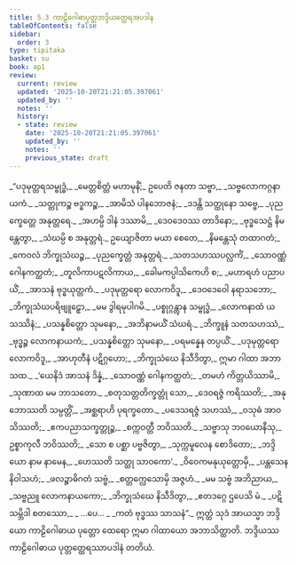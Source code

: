 ```yaml
---
title: 5.3 ကာဠိဂေါဓာပုတ္တဘဒ္ဒိယတ္ထေရအပဒါန
tableOfContents: false
sidebar:
  order: 3
type: tipitaka
basket: su
book: ap1
review:
  current: review
  updated: '2025-10-20T21:21:05.397061'
  updated_by: ''
  notes: ''
  history:
  - state: review
    date: '2025-10-20T21:21:05.397061'
    updated_by: ''
    notes: ''
    previous_state: draft
---
```



<DynamicBreadcrumb />


<ReviewStatus review={frontmatter.review} showDetails={true} />

<HypothesisAnnotation frontmatter={frontmatter} />

<Division number="54" book="ap1" e="ch" v="20" p="106">

<Paragraph number="1266" type="verses" book="ap1">
_“ပဒုမုတ္တရသမ္ဗုဒ္ဓံ,_  
_မေတ္တစိတ္တံ မဟာမုနိံ;_  
ဥပေတိ ဇနတာ သဗ္ဗာ,_  
_သဗ္ဗလောကဂ္ဂနာယကံ._  

</Paragraph>

</Division>
<Division number="55" book="ap1" e="ch" v="20" p="106">

<Paragraph number="1267" type="verses" book="ap1">
_သတ္တုကဉ္စ ဗဒ္ဓကဉ္စ,_  
_အာမိသံ ပါနဘောဇနံ;_  
_ဒဒန္တိ သတ္ထုနော သဗ္ဗေ,_  
_ပုညက္ခေတ္တေ အနုတ္တရေ._  

</Paragraph>

</Division>
<Division number="56" book="ap1" e="ch" v="20" p="106">

<Paragraph number="1268" type="verses" book="ap1">
_အဟမ္ပိ ဒါနံ ဒဿာမိ,_  
_ဒေဝဒေဝဿ တာဒိနော;_  
_ဗုဒ္ဓသေဋ္ဌံ နိမန္တေတွာ,_  
_သံဃမ္ပိ စ အနုတ္တရံ._  

</Paragraph>

</Division>
<Division number="57" book="ap1" e="ch" v="20" p="106">

<Paragraph number="1269" type="verses" book="ap1">
ဥယျောဇိတာ မယာ စေတေ,_  
_နိမန္တေသုံ တထာဂတံ;_  
_ကေဝလံ ဘိက္ခုသံဃဉ္စ,_  
_ပုညက္ခေတ္တံ အနုတ္တရံ._  

</Paragraph>

</Division>
<Division number="58" book="ap1" e="ch" v="20" p="106">

<Paragraph number="1270" type="verses" book="ap1">
_သတသဟဿပလ္လင်္ကံ,_  
_သောဝဏ္ဏံ ဂေါနကတ္ထတံ;_  
_တူလိကာပဋလိကာယ,_  
_ခေါမကပ္ပါသိကေဟိ စ;_  
_မဟာရဟံ ပညာပယိံ,_  
_အာသနံ ဗုဒ္ဓယုတ္တကံ._  

</Paragraph>

</Division>
<Division number="59" book="ap1" e="ch" v="20" p="107">

<Paragraph number="1271" type="verses" book="ap1">
_ပဒုမုတ္တရော လောကဝိဒူ,_  
_ဒေဝဒေဝေါ နရာသဘော;_  
_ဘိက္ခုသံဃပရိဗျူဠှော,_  
_မမ ဒွါရမုပါဂမိ._  

</Paragraph>

</Division>
<Division number="60" book="ap1" e="ch" v="20" p="107">

<Paragraph number="1272" type="verses" book="ap1">
_ပစ္စုဂ္ဂန္တွာန သမ္ဗုဒ္ဓံ,_  
_လောကနာထံ ယသဿိနံ;_  
_ပသန္နစိတ္တော သုမနော,_  
_အဘိနာမယိံ သံဃရံ._  

</Paragraph>

</Division>
<Division number="61" book="ap1" e="ch" v="20" p="107">

<Paragraph number="1273" type="verses" book="ap1">
_ဘိက္ခူနံ သတသဟဿံ,_  
_ဗုဒ္ဓဉ္စ လောကနာယကံ;_  
_ပသန္နစိတ္တော သုမနော,_  
_ပရမန္နေန တပ္ပယိံ._  

</Paragraph>

</Division>
<Division number="62" book="ap1" e="ch" v="20" p="107">

<Paragraph number="1274" type="verses" book="ap1">
_ပဒုမုတ္တရော လောကဝိဒူ,_  
_အာဟုတီနံ ပဋိဂ္ဂဟော;_  
_ဘိက္ခုသံဃေ နိသီဒိတွာ,_  
ဣမာ ဂါထာ အဘာသထ._  

</Paragraph>

</Division>
<Division number="63" book="ap1" e="ch" v="20" p="107">

<Paragraph number="1275" type="verses" book="ap1">
_‘ယေနိဒံ အာသနံ ဒိန္နံ,_  
_သောဝဏ္ဏံ ဂေါနကတ္ထတံ;_  
_တမဟံ ကိတ္တယိဿာမိ,_  
_သုဏာထ မမ ဘာသတော._  

</Paragraph>

</Division>
<Division number="64" book="ap1" e="ch" v="20" p="107">

<Paragraph number="1276" type="verses" book="ap1">
_စတုသတ္တတိက္ခတ္တုံ သော,_  
_ဒေဝရဇ္ဇံ ကရိဿတိ;_  
_အနုဘောဿတိ သမ္ပတ္တိံ,_  
_အစ္ဆရာဟိ ပုရက္ခတော._  

</Paragraph>

</Division>
<Division number="65" book="ap1" e="ch" v="20" p="107">

<Paragraph number="1277" type="verses" book="ap1">
_ပဒေသရဇ္ဇံ သဟဿံ,_  
_ဝသုဓံ အာဝသိဿတိ;_  
_ဧကပညာသက္ခတ္တုဉ္စ,_  
_စက္ကဝတ္တီ ဘဝိဿတိ._  

</Paragraph>

</Division>
<Division number="66" book="ap1" e="ch" v="20" p="107">

<Paragraph number="1278" type="verses" book="ap1">
_သဗ္ဗာသု ဘဝယောနီသု,_  
ဥစ္စာကုလီ ဘဝိဿတိ;_  
_သော စ ပစ္ဆာ ပဗ္ဗဇိတွာ,_  
_သုက္ကမူလေန စောဒိတော;_  
_ဘဒ္ဒိယော နာမ နာမေန,_  
_ဟေဿတိ သတ္ထု သာဝကော’._  

</Paragraph>

</Division>
<Division number="67" book="ap1" e="ch" v="20" p="107">

<Paragraph number="1279" type="verses" book="ap1">
_ဝိဝေကမနုယုတ္တောမှိ,_  
_ပန္တသေနနိဝါသဟံ;_  
_ဖလဉ္စာဓိဂတံ သဗ္ဗံ,_  
_စတ္တက္လေသောမှိ အဇ္ဇဟံ._  

</Paragraph>

</Division>
<Division number="68" book="ap1" e="ch" v="20" p="107">

<Paragraph number="1280" type="verses" book="ap1">
_မမ သဗ္ဗံ အဘိညာယ,_  
_သဗ္ဗညူ လောကနာယကော;_  
_ဘိက္ခုသံဃေ နိသီဒိတွာ,_  
_ဧတဒဂ္ဂေ ဌပေသိ မံ._  

</Paragraph>

</Division>
<Division number="69" book="ap1" e="ch" v="20" p="107">

<Paragraph number="1281" type="verses" book="ap1">
_ပဋိသမ္ဘိဒါ စတဿော,_  
_ …ပေ… _  
_ကတံ ဗုဒ္ဓဿ သာသနံ”._  

</Paragraph>

<Paragraph number="1282" book="ap1">
ဣတ္ထံ သုဒံ အာယသ္မာ ဘဒ္ဒိယော ကာဠိဂေါဓာယ ပုတ္တော ထေရော ဣမာ ဂါထာယော အဘာသိတ္ထာတိ.

</Paragraph>
</Division>

<Paragraph number="1283" type="center" book="ap1">
ဘဒ္ဒိယဿ ကာဠိဂေါဓာယ ပုတ္တတ္ထေရဿာပဒါနံ တတိယံ.
</Paragraph>